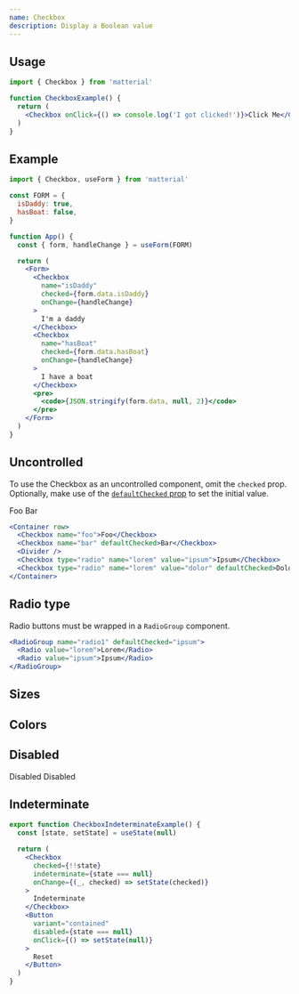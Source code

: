 ```yaml
---
name: Checkbox
description: Display a Boolean value
---
```


## Usage

```jsx
import { Checkbox } from 'matterial'

function CheckboxExample() {
  return (
    <Checkbox onClick={() => console.log('I got clicked!')}>Click Me</Checkbox>
  )
}
```

## Example

<CheckboxExample />

```jsx
import { Checkbox, useForm } from 'matterial'

const FORM = {
  isDaddy: true,
  hasBoat: false,
}

function App() {
  const { form, handleChange } = useForm(FORM)

  return (
    <Form>
      <Checkbox
        name="isDaddy"
        checked={form.data.isDaddy}
        onChange={handleChange}
      >
        I'm a daddy
      </Checkbox>
      <Checkbox
        name="hasBoat"
        checked={form.data.hasBoat}
        onChange={handleChange}
      >
        I have a boat
      </Checkbox>
      <pre>
        <code>{JSON.stringify(form.data, null, 2)}</code>
      </pre>
    </Form>
  )
}
```

## Uncontrolled

To use the Checkbox as an uncontrolled component, omit the `checked` prop. Optionally, make use of the [`defaultChecked` prop](https://developer.mozilla.org/en-US/docs/Web/API/HTMLInputElement#defaultchecked) to set the initial value.

<Container row>
  <Checkbox name="foo">Foo</Checkbox>
  <Checkbox name="bar" defaultChecked>Bar</Checkbox>
</Container>

```jsx
<Container row>
  <Checkbox name="foo">Foo</Checkbox>
  <Checkbox name="bar" defaultChecked>Bar</Checkbox>
  <Divider />
  <Checkbox type="radio" name="lorem" value="ipsum">Ipsum</Checkbox>
  <Checkbox type="radio" name="lorem" value="dolor" defaultChecked>Dolor</Checkbox>
</Container>
```

## Radio type

Radio buttons must be wrapped in a `RadioGroup` component.

```jsx
<RadioGroup name="radio1" defaultChecked="ipsum">
  <Radio value="lorem">Lorem</Radio>
  <Radio value="ipsum">Ipsum</Radio>
</RadioGroup>
```

<RadioExample />

## Sizes

<CheckboxSizesExample />

## Colors

<CheckboxColorsExample />

## Disabled

<Container row>
  <Checkbox disabled>Disabled</Checkbox>
  <Checkbox disabled checked>Disabled</Checkbox>
</Container>

## Indeterminate

<CheckboxIndeterminateExample />

```jsx
export function CheckboxIndeterminateExample() {
  const [state, setState] = useState(null)

  return (
    <Checkbox
      checked={!!state}
      indeterminate={state === null}
      onChange={(_, checked) => setState(checked)}
    >
      Indeterminate
    </Checkbox>
    <Button
      variant="contained"
      disabled={state === null}
      onClick={() => setState(null)}
    >
      Reset
    </Button>
  )
}
```
